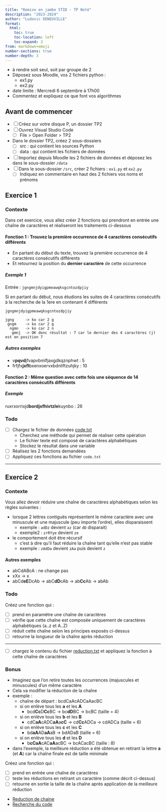 ```yaml
---
title: "Remise en jambe STID - TP Noté"
description: "2023-2024"
author: "Ludovic DENEUVILLE"
format:
  html:
    toc: true
    toc-location: left
    toc-expand: 3
from: markdown+emoji
number-sections: true
number-depth: 3
---
```


- à rendre soit seul, soit par groupe de 2
- Déposez sous Moodle, vos 2 fichiers python : 
    - ex1.py
    - ex2.py
- date limite : Mercredi 6 septembre à 17h00
- Commentez et expliquez ce que font vos algorithmes


## Avant de commencer{.unnumbered}

- [ ] Créez sur votre disque P, un dossier TP2
- [ ] Ouvrez Visual Studio Code
    - [ ] File > Open Folder > TP2
- Dans le dossier TP2, créez 2 sous-dossiers
    - [ ] src : qui contient les sources Python
    - [ ] data : qui contient les fichiers de données
- [ ] Importez depuis Moodle les 2 fichiers de données et déposez les dans le sous-dossier `/data`
- [ ] Dans le sous-dossier `/src`, créer 2 fichiers : `ex1.py` et `ex2.py`
    - [ ] Indiquez en commentaire en haut des 2 fichiers vos noms et prénoms


## Exercice 1 

### Contexte

Dans cet exercice, vous allez créer 2 fonctions qui prendront en entrée une chaîne de caractères et réaliseront les traitements ci-dessous


#### Fonction 1 : Trouvez la première occurrence de 4 caractères consécutifs différents

- En partant du début du texte, trouvez la première occurrence de 4 caractères consécutifs différents
- Et retournez la position du **dernier caractère** de cette occurrence

##### Exemple 1

Entrée : `jgngmnjdyigpmeawqksgcntozdpjiy`

Si en partant du début, nous étudions les suites de 4 caractères consécutifs à la recherche de la 1ere en contenant 4 différents

```
jgngmnjdyigpmeawqksgcntozdpjiy

jgng     -> ko car 2 g
 gngm    -> ko car 2 g
  ngmn   -> ko car 2 n
   gmnj  -> OK donc résultat : 7 car le dernier des 4 caractères (j) est en position 7 
```

##### Autres exemples

- v**pqvd**jfvapvbmlfjaxgdkqznphwt : 5
- frfjfx**jxfl**bxenxoervxbdnliftzuhjky : 10


#### Fonction 2 : Même question avec cette fois une séquence de 14 caractères consécutifs différents 

##### Exemple

ruxrxorrixjd**bordjxfhivtzle**kuynbo : 26


### Todo

- [ ] Chargez le fichier de données [code.txt](./data/code.txt){target="_blank"}
    - Cherchez une méthode qui permet de réaliser cette opération
    - Le fichier texte est composé de caractères alphabétiques
    - Stockez le résultat dans une variable
- [ ] Réalisez les 2 fonctions demandées
- [ ] Appliquez ces fonctions au fichier `code.txt`



---

## Exercice 2

### Contexte

Vous allez devoir réduire une chaîne de caractères alphabétiques selon les règles suivantes :

- lorsque 2 lettres contiguës représentent le même caractère avec une minuscule et une majuscule (peu importe l'ordre), elles disparaissent
    - exemple : `adDz` devient `az` (car `dD` disparait)
    - exemple2 : `zrRYye` devient `ze`
- le comportement doit être récursif
    - c'est à dire qu'il faut réduire la chaîne tant qu'elle n'est pas stable
    - exemple : `zAdDa` devient `zAa` puis devient `z`


#### Autres exemples

- abCdABcA : ne change pas
- xXx -> x
- abCd**eE**DcAb -> abC**dD**cAb -> ab**Cc**Ab -> abAb


### Todo

Créez une fonction qui :

- [ ] prend en paramètre une chaîne de caractères
- [ ] vérifie que cette chaîne est composée uniquement de caractères alphabétiques (a..z et A..Z)
- [ ] réduit cette chaîne selon les principes exposés ci-dessus
- [ ] retourne la longueur de la chaîne après réduction

---

- [ ] chargez le contenu du fichier [reduction.txt](./data/reduction.txt){target="_blank"} et appliquez la fonction à cette chaîne de caractères

### Bonus

- Imaginez que l'on retire toutes les occurrences (majuscules et minuscules) d'un même caractère
- Cela va modifier la réduction de la chaîne
- exemple : 
    - chaîne de départ : bcdCaAcADCaAacBC
    - si on enlève tous les **a** et les **A**
        - bcd**Cc**D**Cc**BC -> bc**dD**BC -> bcBC (taille = 4)
    - si on enlève tous les **b** et les **B**
        - cdC**aA**cADC**aA**a**cC** -> cd**Cc**ADCa -> cdADCa (taille = 6)
    - si on enlève tous les **c** et les **C**
        - bd**aA**AD**aA**aB -> bdADaB (taille = 6)
    - si on enlève tous les **d** et les **D**
        - b**cCaA**cAC**aA**acBC -> bcACacBC (taille : 8)
- dans l'exemple, la meilleure réduction a été obtenue en retirant la lettre **a** (et **A**) car la chaîne finale est de taille minimale

Créez une fonction qui :

- [ ] prend en entrée une chaîne de caractères
- [ ] teste les réductions en retirant un caractère (comme décrit ci-dessus)
- [ ] retourne en sortie la taille de la chaîne après application de la meilleure réduction


::: {.callout-tip title="Inspiration" collapse="true"}
- [Reduction de chaine](https://adventofcode.com/2018/day/5)
- [Recherche du code](https://adventofcode.com/2022/day/6)
:::


